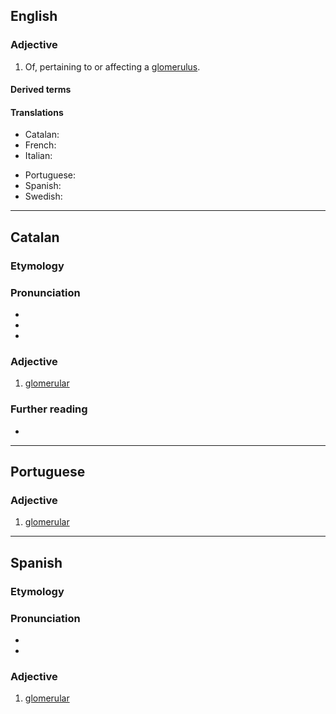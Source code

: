 ==English==

===Adjective===
{{en-adj|-}}

# Of, pertaining to or affecting a [[glomerulus]].

====Derived terms====
{{der3|en
|aglomerular
|extraglomerular
|glomerular capsule
|glomerular lipidosis
|glomerularly
|infraglomerular
|interglomerular
|intraglomerular
|juxtaglomerular
|macroglomerular
|microglomerular
|multiglomerular
|nonglomerular
|panglomerular
|periglomerular
|postglomerular
|preglomerular
|transglomerular
|tubuloglomerular
|uniglomerular}}

====Translations====
{{trans-top|Of or pertaining to a glomerulus}}
* Catalan: {{t|ca|glomerular}}
* French: {{t|fr|glomérulaire}}
* Italian: {{t|it|glomerulare}}
{{trans-mid}}
* Portuguese: {{t|pt|glomerular}}
* Spanish: {{t|es|glomerular}}
* Swedish: {{t+|sv|glomerulär}}
{{trans-bottom}}

----

==Catalan==

===Etymology===
{{suffix|ca|glomèrul|ar}}

===Pronunciation===
* {{ca-IPA}}
* {{rhymes|ca|a|aɾ}}
* {{hyph|ca|glo|me|ru|lar}}

===Adjective===
{{ca-adj|glomerular}}

# [[#English|glomerular]]

===Further reading===
* {{R:DNV}}

----

==Portuguese==

===Adjective===
{{pt-adj|glomerul|ar}}

# [[#English|glomerular]]

----

==Spanish==

===Etymology===
{{suffix|es|glomérulo|ar}}

===Pronunciation===
{{es-IPA}}
* {{rhymes|es|aɾ}}
* {{hyph|es|glo|me|ru|lar}}

===Adjective===
{{es-adj}}

# [[#English|glomerular]]